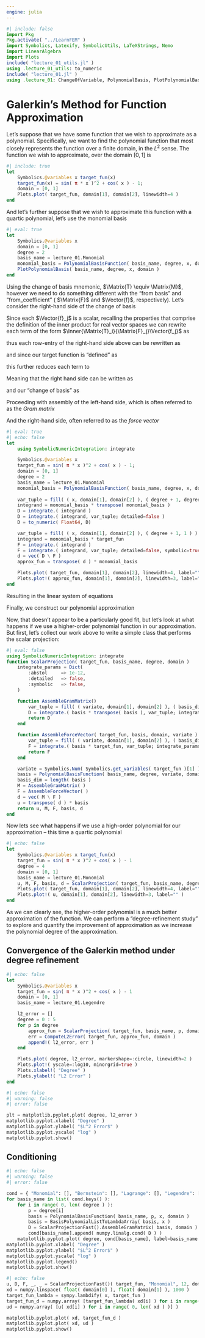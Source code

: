 ```yaml
---
engine: julia
---
```

```julia
#| include: false
import Pkg
Pkg.activate( "../LearnFEM" )
import Symbolics, Latexify, SymbolicUtils, LaTeXStrings, Nemo
import LinearAlgebra
import Plots
include( "lecture_01_utils.jl" )
using .lecture_01_utils: to_numeric
include( "lecture_01.jl" )
using .lecture_01: ChangeOfVariable, PolynomialBasis, PlotPolynomialBasis, PolynomialBasisFunction, ScalarProjection, ComputeL2Error
```

# Galerkin's Method for Function Approximation

Let's suppose that we have some function that we wish to approximate as a polynomial.
Specifically, we want to find the polynomial function that most closely represents the function over a finite domain, in the $L^2$ sense.
The function we wish to approximate, over the domain $[0,1]$ is

```julia
#| include: true
let
    Symbolics.@variables x target_fun(x)
    target_fun(x) = sin( π * x )^2 + cos( x ) - 1;
    domain = [0, 1]
    Plots.plot( target_fun, domain[1], domain[2], linewidth=4 )
end
```

```{=latex}
\begin{equation*}
    g(x) = \sin( \pi x )^2 + \cos( x ) - 1
\end{equation*}
```

And let's further suppose that we wish to approximate this function with a quartic polynomial, let's use the monomial basis

```julia
#| eval: true
let
    Symbolics.@variables x
    domain = [0, 1]
    degree = 2
    basis_name = lecture_01.Monomial
    monomial_basis = PolynomialBasisFunction( basis_name, degree, x, domain )
    PlotPolynomialBasis( basis_name, degree, x, domain )
end
```

```{=latex}
\begin{equation*}
    \Matrix{M}
    =
    \begin{bmatrix}
        x^0 \\
        x^1 \\
        x^2 \\
    \end{bmatrix}
\end{equation*}
```

Using the change of basis mnemonic, $\Matrix{T} \equiv \Matrix{M}$, however we need to do something different with the "from basis" and "from_coefficient" ( $\Matrix{F}$ and $\Vector{f}$, respectively).
Let's consider the right-hand side of the change of basis

```{=latex}
\begin{align}
    %%%%%%%%%%%%%
    %%% EQN 1 %%%
    %%%%%%%%%%%%%
    \Inner{\Matrix{T}}{\Matrix{F}} \Vector{f}
    &\equiv
    \begin{bmatrix}
        \Inner{\Matrix{T}_1}{\Matrix{F}_1} & \cdots & \Inner{\Matrix{T}_1}{\Matrix{F}_n} \\
        \vdots & \ddots & \vdots \\
        \Inner{\Matrix{T}_n}{\Matrix{F}_1} & \cdots & \Inner{\Matrix{T}_m}{\Matrix{F}_n}
    \end{bmatrix}
    %
    \begin{bmatrix} \Vector{f}_1 \\ \vdots \\ \Vector{f}_n \end{bmatrix} \\
    %%%%%%%%%%%%%
    %%% EQN 2 %%%
    %%%%%%%%%%%%%
    &\equiv
    \begin{bmatrix}
        \Inner{\Matrix{T}_1}{\Matrix{F}_1} \Vector{f}_1 + \cdots + \Inner{\Matrix{T}_1}{\Matrix{F}_n} \Vector{f}_n \\
        \vdots \\
        \Inner{\Matrix{T}_m}{\Matrix{F}_n} \Vector{f}_1 + \cdots + \Inner{\Matrix{T}_1}{\Matrix{F}_n} \Vector{f}_n \\
    \end{bmatrix}
\end{align}
```

Since each $\Vector{f}_j$ is a scalar, recalling the properties that comprise the definition of the inner product for real vector spaces we can rewrite each term of the form $\Inner{\Matrix{T}_i}{\Matrix{F}_j}\Vector{f_j}$ as

```{=latex}
\begin{align}
    \Inner{\Matrix{T}_i}{\Matrix{F}_j} \Vector{f}_j \equiv \Inner{\Matrix{T}_i}{\Vector{f}_j \Matrix{F}_j}
\end{align}
```

thus each row-entry of the right-hand side above can be rewritten as

```{=latex}
\begin{align}
    \Inner{\Matrix{T}_i}{\Matrix{F}_1} \Vector{f}_1 + \cdots + \Inner{\Matrix{T}_i}{\Matrix{F}_n} \Vector{f}_n &\equiv \Inner{\Matrix{T}_i}{\Vector{f}_1 \Matrix{F}_1} + \cdots + \Inner{\Matrix{T}_i}{\Vector{f}_n \Matrix{F}_n} \\
    %
    &\equiv \Inner{\Matrix{T}_i}{\Vector{f}_1 \Matrix{F}_1 + \cdots + \Vector{f}_n \Matrix{F}_n} \\
\end{align}
```

and since our target function is "defined" as

```{=latex}
\begin{equation}
    g(x) = \sum_{i=0}^{n} \Vector{f}_i \Matrix{F}_i
\end{equation}
```
 this further reduces each term to

 ```{=latex}
 \begin{equation}
     \Inner{\Matrix{T}_i}{g(x)}
 \end{equation}
 ```

 Meaning that the right hand side can be written as

 ```{=latex}
 \begin{equation}
    \Inner{\Matrix{T}}{\Matrix{F}} \Vector{f}
    \equiv
    \begin{bmatrix}
        \Inner{\Matrix{T}_1}{g(x)} \\
        \vdots \\
        \Inner{\Matrix{T}_m}{g(x)}
    \end{bmatrix}
 \end{equation}
 ```

 and our "change of basis" as

 ```{=latex}
 \begin{align}
    %%%%%%%%%%%%%
    %%% EQN 1 %%%
    %%%%%%%%%%%%%
    \Inner{\Matrix{T}}{\Matrix{T}} \Vector{t} &= \Inner{\Matrix{T}}{\Matrix{F}} \Vector{f} \\
    %%%%%%%%%%%%%
    %%% EQN 2 %%%
    %%%%%%%%%%%%%
    \begin{bmatrix}
        \Inner{\Matrix{T}_1}{\Matrix{T}_1} & \cdots & \Inner{\Matrix{T}_1}{\Matrix{T}_n} \\
        \vdots & \ddots & \vdots \\
        \Inner{\Matrix{T}_n}{\Matrix{T}_1} & \cdots & \Inner{\Matrix{T}_m}{\Matrix{T}_n}
    \end{bmatrix}
    &=
    \begin{bmatrix}
        \Inner{\Matrix{T}_1}{g(x)} \\
        \vdots \\
        \Inner{\Matrix{T}_m}{g(x)}
    \end{bmatrix}
 \end{align}
 ```

Proceeding with assembly of the left-hand side, which is often referred to as the *Gram matrix*

```{=latex}
\begin{align*}
    %%% EQN 1
    \Matrix{D} &= \Inner{\Matrix{M}}{\Matrix{M}} \\
    %%% EQN 2
    \Matrix{D} &=
    \begin{bmatrix}
        \int_{0}^{1} x^0 x^0 \mathop{dx} & \int_{0}^{1} x^0 x^1 \mathop{dx} & \int_{0}^{1} x^0 x^2 \mathop{dx} \\
        \int_{0}^{1} x^1 x^0 \mathop{dx} & \int_{0}^{1} x^1 x^1 \mathop{dx} & \int_{0}^{1} x^1 x^2 \mathop{dx} \\
        \int_{0}^{1} x^2 x^0 \mathop{dx} & \int_{0}^{1} x^2 x^1 \mathop{dx} & \int_{0}^{1} x^2 x^2 \mathop{dx} \\
    \end{bmatrix} \\
    %%% EQN 3
    \Matrix{D} &=
    \begin{bmatrix}
        1           & \frac{1}{2}  & \frac{1}{3} \\
        \frac{1}{2} & \frac{1}{3}  & \frac{1}{4} \\
        \frac{1}{3} & \frac{1}{4}  & \frac{1}{5} \\
    \end{bmatrix} \\
\end{align*}
```

And the right-hand side, often referred to as the *force vector*

```julia
#| eval: true
#| echo: false
let
    using SymbolicNumericIntegration: integrate

    Symbolics.@variables x
    target_fun = sin( π * x )^2 + cos( x ) - 1;
    domain = [0, 1]
    degree = 2
    basis_name = lecture_01.Monomial
    monomial_basis = PolynomialBasisFunction( basis_name, degree, x, domain )
    
    var_tuple = fill( ( x, domain[1], domain[2] ), ( degree + 1, degree + 1 ) )
    integrand = monomial_basis * transpose( monomial_basis )
    D = integrate.( integrand )
    D = integrate.( integrand, var_tuple; detailed=false )
    D = to_numeric( Float64, D)

    var_tuple = fill( ( x, domain[1], domain[2] ), ( degree + 1, 1 ) )
    integrand = monomial_basis * target_fun
    F = integrate.( integrand )
    F = integrate.( integrand, var_tuple; detailed=false, symbolic=true,abstol=1e-20, num_steps=10, num_trials=100, verbose=true )
    d = vec( D \ F )
    approx_fun = transpose( d ) * monomial_basis

    Plots.plot( target_fun, domain[1], domain[2], linewidth=4, label="" )
    Plots.plot!( approx_fun, domain[1], domain[2], linewidth=3, label="" )
end
```

```{=latex}
\begin{align*}
    %%% EQN 1
    \Matrix{C}\Vector{c} = \Vector{f} &= \Inner{\Matrix{M}}{g(x)} \\
    %%% EQN 2
    \Vector{f} &=
    \begin{bmatrix}
        \int_{0}^{1} x^0 \left( \sin(\pi x)^2 + \cos(x) - 1 \right) \mathop{dx} \\
        \int_{0}^{1} x^1 \left( \sin(\pi x)^2 + \cos(x) - 1 \right) \mathop{dx} \\
        \int_{0}^{1} x^2 \left( \sin(\pi x)^2 + \cos(x) - 1 \right) \mathop{dx} \\
    \end{bmatrix} \\
    %%% EQN 3
    \Vector{f} &=
    \begin{bmatrix}
        \sin(1) - \frac{1}{2}                           \\
        \cos(1) + \sin(1) - \frac{5}{4}                 \\
        2\cos(1) - \sin(1) + \frac{2\pi^2 - 3}{12\pi^2} \\
    \end{bmatrix} \\
    %%% EQN 4
    \Vector{f} &\approx
    \begin{bmatrix}
        0.3415  \\
        0.1318  \\
        0.04714 \\
    \end{bmatrix} \\
\end{align*}
```

Resulting in the linear system of equations

```{=latex}
\begin{align*}
    %%% EQN 1
    \begin{bmatrix}
        1           & \frac{1}{2}  & \frac{1}{3} \\
        \frac{1}{2} & \frac{1}{3}  & \frac{1}{4} \\
        \frac{1}{3} & \frac{1}{4}  & \frac{1}{5} \\
    \end{bmatrix}
    \begin{bmatrix}
        d_0 \\
        d_1 \\
        d_2
    \end{bmatrix}
    &=
    \begin{bmatrix}
        0.3415  \\
        0.1318  \\
        0.04714 \\
    \end{bmatrix} \\
    %%% EQN 2
    \begin{bmatrix}
        d_0 \\
        d_1 \\
        d_2
    \end{bmatrix}
    &=
    \begin{bmatrix}
        1           & \frac{1}{2}  & \frac{1}{3} \\
        \frac{1}{2} & \frac{1}{3}  & \frac{1}{4} \\
        \frac{1}{3} & \frac{1}{4}  & \frac{1}{5} \\
    \end{bmatrix}^{-1}
    \begin{bmatrix}
        0.3415  \\
        0.1318  \\
        0.04714 \\
    \end{bmatrix} \\
    %%% EQN 2
    \begin{bmatrix}
        d_0 \\
        d_1 \\
        d_2
    \end{bmatrix}
    &\approx
    \begin{bmatrix}
        -0.2565  \\
         4.523  \\
        -4.99 \\
    \end{bmatrix}
\end{align*}
```

Finally, we construct our polynomial approximation

```{=latex}
\begin{equation}
    \tilde{g}(x) = \Vector{d}^T \Matrix{M}
\end{equation}
```

```{=latex}
\begin{equation*}
    \tilde{g}(x) \approx  -4.99 x^2 + 4.523 x^1 - 0.2565 x^0
\end{equation*}
```

Now, that doesn't appear to be a particularly good fit, but let's look at what happens if we use a higher-order polynomial function in our approximation.
But first, let's collect our work above to write a simple class that performs the scalar projection:

```julia
#| eval: false
using SymbolicNumericIntegration: integrate
function ScalarProjection( target_fun, basis_name, degree, domain )
    integrate_params = Dict(
        :abstol     => 1e-12,
        :detailed   => false,
        :symbolic   => false,
    )

    function AssembleGramMatrix()
        var_tuple = fill( ( variate, domain[1], domain[2] ), ( basis_dim, basis_dim ) )
        D = integrate.( basis * transpose( basis ), var_tuple; integrate_params... )
        return D
    end

    function AssembleForceVector( target_fun, basis, domain, variate )
        var_tuple = fill( ( variate, domain[1], domain[2] ), ( basis_dim, 1 ) )
        F = integrate.( basis * target_fun, var_tuple; integrate_params... )
        return F
    end

    variate = Symbolics.Num( Symbolics.get_variables( target_fun )[1] )
    basis = PolynomialBasisFunction( basis_name, degree, variate, domain )
    basis_dim = length( basis )
    M = AssembleGramMatrix( )
    F = AssembleForceVector( )
    d = vec( M \ F )
    u = transpose( d ) * basis
    return u, M, F, basis, d
end
```

Now lets see what happens if we use a high-order polynomial for our approximation -- this time a quartic polynomial

```{=latex}
\begin{equation*}
    \tilde{g}(x) = 20.42 x^4 - 40.76 x^3 + 21.15 x^2 - 1.265 x^1 + 0.0313 x^0
\end{equation*}
```

```julia
#| echo: false
let
    Symbolics.@variables x target_fun(x)
    target_fun = sin( π * x )^2 + cos( x ) - 1
    degree = 4
    domain = [0, 1]
    basis_name = lecture_01.Monomial
    u, M, F, basis, d = ScalarProjection( target_fun, basis_name, degree, domain )
    Plots.plot( target_fun, domain[1], domain[2], linewidth=4, label="" )
    Plots.plot!( u, domain[1], domain[2], linewidth=3, label="" )
end
```

As we can clearly see, the higher-order polynomial is a much better approximation of the function.
We can perform a "degree-refinement study" to explore and quantify the improvement of approximation as we increase the polynomial degree of the approximation.

## Convergence of the Galerkin method under degree refinement

```julia
#| echo: false
let
    Symbolics.@variables x
    target_fun = sin( π * x )^2 + cos( x ) - 1
    domain = [0, 1]
    basis_name = lecture_01.Legendre

    l2_error = []
    degree = 0 : 5
    for p in degree
        approx_fun = ScalarProjection( target_fun, basis_name, p, domain )[1]
        err = ComputeL2Error( target_fun, approx_fun, domain )
        append!( l2_error, err )
    end

    Plots.plot( degree, l2_error, markershape=:circle, linewidth=2 )
    Plots.plot!( yscale=:log10, minorgrid=true )
    Plots.xlabel!( "Degree" )
    Plots.ylabel!( "L2 Error" )
end
```

```python
#| echo: false
#| warning: false
#| error: false

plt = matplotlib.pyplot.plot( degree, l2_error )
matplotlib.pyplot.xlabel( "Degree" )
matplotlib.pyplot.ylabel( "$L^2 Error$" )
matplotlib.pyplot.yscale( "log" )
matplotlib.pyplot.show()
```

## Conditioning

```python
#| echo: false
#| warning: false
#| error: false

cond = { "Monomial": [], "Bernstein": [], "Lagrange": [], "Legendre": [], "Chebyshev": [] }
for basis_name in list( cond.keys() ):
    for i in range( 0, len( degree ) ):
        p = degree[i]
        basis = PolynomialBasisFunction( basis_name, p, x, domain )
        basis = BasisPolynomialListToLambdaArray( basis, x )
        D = ScalarProjectionFast().AssembleGramMatrix( basis, domain )
        cond[basis_name].append( numpy.linalg.cond( D ) )
    matplotlib.pyplot.plot( degree, cond[basis_name], label=basis_name )
matplotlib.pyplot.xlabel( "Degree" )
matplotlib.pyplot.ylabel( "$L^2 Error$" )
matplotlib.pyplot.yscale( "log" )
matplotlib.pyplot.legend()
matplotlib.pyplot.show()
```

```python
#| echo: false
u, D, F, _, _ = ScalarProjectionFast()( target_fun, "Monomial", 12, domain )
xd = numpy.linspace( float( domain[0] ), float( domain[1] ), 1000 )
target_fun_lambda = sympy.lambdify( x, target_fun )
target_fun_d = numpy.array( [target_fun_lambda( xd[i] ) for i in range( 0, len( xd ) )] )
ud = numpy.array( [u( xd[i] ) for i in range( 0, len( xd ) )] )

matplotlib.pyplot.plot( xd, target_fun_d )
matplotlib.pyplot.plot( xd, ud )
matplotlib.pyplot.show()
```